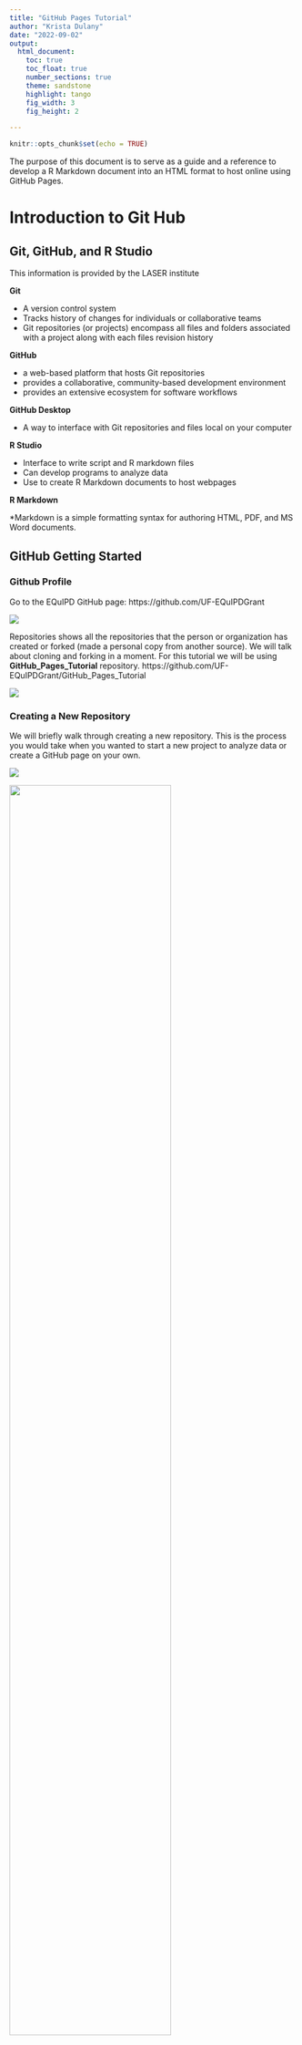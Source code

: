 ```yaml
---
title: "GitHub Pages Tutorial"
author: "Krista Dulany"
date: "2022-09-02"
output:
  html_document:
    toc: true
    toc_float: true
    number_sections: true
    theme: sandstone
    highlight: tango
    fig_width: 3
    fig_height: 2

---
```



```r
knitr::opts_chunk$set(echo = TRUE)

```

The purpose of this document is to serve as a guide and a reference to develop a R Markdown document into an HTML format to host online using GitHub Pages.

# Introduction to Git Hub

## Git, GitHub, and R Studio
This information is provided by the LASER institute

**Git**

* A version control system
* Tracks history of changes for individuals or collaborative teams
* Git repositories (or projects) encompass all files and folders associated with a project along with each files revision history

**GitHub**

* a web-based platform that hosts Git repositories
* provides a collaborative, community-based development environment
* provides an extensive ecosystem for software workflows

**GitHub Desktop**

* A way to interface with Git repositories and files local on your computer

**R Studio**

* Interface to write script and R markdown files
* Can develop programs to analyze data
* Use to create R Markdown documents to host webpages

**R Markdown**

*Markdown is a simple formatting syntax for authoring HTML, PDF, and MS Word documents.

## GitHub Getting Started

### Github Profile 

Go to the EQuIPD GitHub page: https://github.com/UF-EQuIPDGrant

![](/Users/kristadulany/Documents/GitHub/GitHub_Pages_Tutorial/Tutorial Images/EQuIPD_Profile.png)

Repositories shows all the repositories that the person or organization has created or forked (made a personal copy from another source). We will talk about cloning and forking in a moment. For this tutorial we will be using **GitHub_Pages_Tutorial** repository.
https://github.com/UF-EQuIPDGrant/GitHub_Pages_Tutorial

![](/Users/kristadulany/Documents/GitHub/GitHub_Pages_Tutorial/Tutorial Images/Repositories.png)

### Creating a New Repository

We will briefly walk through creating a new repository. This is the process you would take when you wanted to start a new project to analyze data or create a GitHub page on your own. 

![](/Users/kristadulany/Documents/GitHub/GitHub_Pages_Tutorial/Tutorial Images/New Repo.png)


![](/Users/kristadulany/Documents/GitHub/GitHub_Pages_Tutorial/Tutorial Images/New Repo_2.png){width=75%}

### Forking Versus Cloning

**For this session,** we will be using the **GitHub_Pages_Tutorial** repository as a base. You will now go through the process of creating your own copy of the repository to work in. This is helpful when you have found a resource or are working with a team on a project in GitHub. 

There is an important distinction between cloning a repository and forking a repository.You need to think about how you are working the owner of the repository.

**Cloning** is the act of creating a linked version of the repository local to your account and computer through GitHub desktop. This option is great if you are collaborating with a team to develop something together. The main version is updated by the group. 

![](/Users/kristadulany/Documents/GitHub/GitHub_Pages_Tutorial/Tutorial Images/Cloning.png)

**Forking** is the act of creating your own copy that is not linked to others. This is a great option when you are wanting to modify a repository or project that you found online or if you are working together but not needing to keep a single version. Information and updates from the original will still update from the original source. *In our case we will be Forking our repository so everyone has their own version and we do not overwrite each other.* 

![](/Users/kristadulany/Documents/GitHub/GitHub_Pages_Tutorial/Tutorial Images/Forking_1.png){width=75%}

![](/Users/kristadulany/Documents/GitHub/GitHub_Pages_Tutorial/Tutorial Images/Forking_2.png){width=75%}

Once you create your forked repository we then move to GitHub Desktop

### GitHub Desktop

GitHub desktop is the interface between R Studio and GitHub. When updates are made by the host of the repository or updates are made by you, the changes are documented and shown in GitHub desktop. History provides information on who, when, and what was updated. This is part of the version control. If your repository is forked then the only updates are coming from the main page and you. If you have a cloned repository, you will see updates from your collaborators. 

Use Fetch/Pull to get new information from the main server. Use Commit to update or Push your changes to the repository. You must enter a small description to be able to commit the changes. You will then be prompted to Push that information. You will see the updates online on GitHub. 

Use open in RStudio to open the project in an editor workspace or use Show in Finder toview the documents in this repository. 

![](/Users/kristadulany/Documents/GitHub/GitHub_Pages_Tutorial/Tutorial Images/GitHub Desktop.png){width=75%}

When you drop down the selection tool to navigate between repositories, there should be a forked symbol next to the GitHub Pages Tutorial repository. A book symbol notifies that a repository is a clone. 


![](/Users/kristadulany/Documents/GitHub/GitHub_Pages_Tutorial/Tutorial Images/Fork v Clone.png){width=75%}

Let's move into the basics of R Markdown.

# R Markdown Formatting
This is an R Markdown document. Markdown is a simple formatting syntax for authoring HTML, PDF, and MS Word documents. For more details on using R Markdown see <http://rmarkdown.rstudio.com>.

First thing we are going to do is "knit" this document using the knit button at the top of the window. Knitting is rendering the R Markdown file into the designated form. In our case, we are using R Markdown to create an html document. You can use this to create word documents, presentations, pdf, and more. 

We will then see this document in a preview window and we are then going to select "Open in Browser" to view the HTML document in a browser window. This will be a reference for us as we move through the document to see what the R Markdown code and formatting looks like in its final form. 

## YAML Header

The first part of an R Markdown page is the YAML header. This is where you title the page, add an author, set the date, and choose a file type to process into. 

**YAML IMAGE HERE**

## Output

Output is how you set the type of document that is exported. This is also where you can add features like styles, tables of contents, and figure dimensions

**More Formatting References**
https://rmarkdown.rstudio.com/authoring_basics.html
https://bookdown.org/yihui/rmarkdown/html-document.html

## Image Insert



### Code Chunks
Code Chunks are used to run code to complete an analysis. If you want to create a document that steps students through a programming activity, you could use something like this.

To insert a code chunk, go to Code> Insert Chunk or use the following shortcuts depending on your device: Ctrl + Alt + I (Cmd + Option + I on macOS).
```r

#install.packages("readxl")
#install.packages("knitr")
#install.packages("tidyverse")

#library(readxl)
#library(knitr)
#library(tidyverse)

```


When you click the **Knit** button a document will be generated that includes both content as well as the output of any embedded R code chunks within the document. You can embed an R code chunk like this:

```r
summary(cars)
```

## Including Plots

You can also embed plots, for example:

```r
plot(pressure)
```

Note that the `echo = FALSE` parameter was added to the code chunk to prevent printing of the R code that generated the plot.

# Publishing to GitHub Pages

Knit
Commit
Go to GitHub Online

Click repository name
Settings 
Public
 Main Branch
 